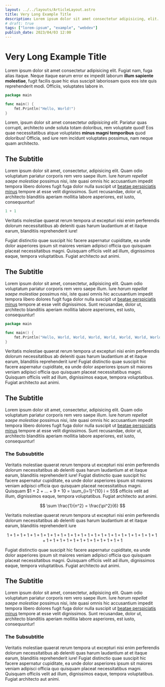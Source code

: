 ```yaml
---
layout: ../../layouts/ArticleLayout.astro
title: Very Long Example Title
description: Lorem ipsum dolor sit amet consectetur adipisicing, elit. Itaque placeat quis, non et. Autem molestias nemo, distinctio, consectetur suscipit vero.
# draft: true
tags: ["lorem-ipsum", "example", "webdev"]
publish_date: 2023/04/03 12:00
---
```


# Very Long Example Title

Lorem ipsum dolor sit amet consectetur adipisicing elit. Fugiat nam, fuga alias itaque. Neque itaque earum error ex impedit laborum **illum sapiente molestiae**, fugit facilis quae hic eius suscipit laboriosam quos eos iste quis reprehenderit modi. Officiis, voluptates labore in.

```go
package main

func main() {
	fmt.Println("Hello, World!")
}
```

Lorem, ipsum dolor sit amet consectetur _adipisicing elit_. Pariatur quas corrupti, architecto unde soluta totam doloribus, rem voluptate quod! Eos quae necessitatibus atque voluptates **minus magni temporibus** quod doloribus! Officia, sed iure rem incidunt voluptates possimus, nam neque quam architecto.

## The Subtitle

Lorem ipsum dolor sit amet, consectetur, adipisicing elit. Quam odio voluptatum pariatur corporis rem vero saepe illum. Iure _harum repellat saepe molestiae_ possimus nisi, iste quasi omnis hic accusantium impedit tempora libero dolores fugit fuga dolor nulla suscipit ut [beatae perspiciatis minus](//archlinux.org) tempore at esse velit dignissimos. Sunt recusandae, dolor ut, architecto blanditiis aperiam mollitia labore asperiores, est iusto, consequuntur!

```go
1 + 1
```

Veritatis molestiae quaerat rerum tempora ut excepturi nisi enim perferendis dolorum necessitatibus ab deleniti quas harum laudantium at et itaque earum, blanditiis reprehenderit iure!


<ExampleFraction client:load />

Fugiat distinctio quae suscipit hic facere aspernatur cupiditate, ea unde dolor asperiores ipsum sit maiores veniam adipisci officia quo quisquam placeat necessitatibus magni. Quisquam officiis velit ad illum, dignissimos eaque, tempora voluptatibus. Fugiat architecto aut animi.

## The Subtitle

Lorem ipsum dolor sit amet, consectetur, adipisicing elit. Quam odio voluptatum pariatur corporis rem vero saepe illum. Iure _harum repellat saepe molestiae_ possimus nisi, iste quasi omnis hic accusantium impedit tempora libero dolores fugit fuga dolor nulla suscipit ut [beatae perspiciatis minus](//archlinux.org) tempore at esse velit dignissimos. Sunt recusandae, dolor ut, architecto blanditiis aperiam mollitia labore asperiores, est iusto, consequuntur!


```go
package main

func main() {
	fmt.Println("Hello, World, World, World, World, World, World, World, World, World, World, World, World, World, World, World, World, World, World, World, World, World, World, World, World, World, World, World, World, World, World, World, World, World, World, World, World, World, World, World, World, World, World, World, World, World, World, World, World, World, World, World, World, World, World, World, World, World, World, World, World, World, World, World, World, World, World!")
}
```

Veritatis molestiae quaerat rerum tempora ut excepturi nisi enim perferendis dolorum necessitatibus ab deleniti quas harum laudantium at et itaque earum, blanditiis reprehenderit iure! Fugiat distinctio quae suscipit hic facere aspernatur cupiditate, ea unde dolor asperiores ipsum sit maiores veniam adipisci officia quo quisquam placeat necessitatibus magni. Quisquam officiis velit ad illum, dignissimos eaque, tempora voluptatibus. Fugiat architecto aut animi.

## The Subtitle

Lorem ipsum dolor sit amet, consectetur, adipisicing elit. Quam odio voluptatum pariatur corporis rem vero saepe illum. Iure _harum repellat saepe molestiae_ possimus nisi, iste quasi omnis hic accusantium impedit tempora libero dolores fugit fuga dolor nulla suscipit ut [beatae perspiciatis minus](//archlinux.org) tempore at esse velit dignissimos. Sunt recusandae, dolor ut, architecto blanditiis aperiam mollitia labore asperiores, est iusto, consequuntur!

### The Subsubtitle

Veritatis molestiae quaerat rerum tempora ut excepturi nisi enim perferendis dolorum necessitatibus ab deleniti quas harum laudantium at et itaque earum, blanditiis reprehenderit iure! Fugiat distinctio quae suscipit hic facere aspernatur cupiditate, ea unde dolor asperiores ipsum sit maiores veniam adipisci officia quo quisquam placeat necessitatibus magni. Quisquam $1 + 2 + ... + 9 + 10 = \sum_{i=1}^{10} i = 55$ officiis velit ad illum, dignissimos eaque, tempora voluptatibus. Fugiat architecto aut animi.

$$
\sum \frac{1}{n^2} = \frac{\pi^2}{6}
$$

Veritatis molestiae quaerat rerum tempora ut excepturi nisi enim perferendis dolorum necessitatibus ab deleniti quas harum laudantium at et itaque earum, blanditiis reprehenderit iure

$$
1+1+1+1+1+1+1+1+1+1+1+1+1+1+1+1+1+1+1+1+1+1+1+1+1+1+1+1+1+1+1+1+1+1+1
$$

Fugiat distinctio quae suscipit hic facere aspernatur cupiditate, ea unde dolor asperiores ipsum sit maiores veniam adipisci officia quo quisquam placeat necessitatibus magni. Quisquam officiis velit ad illum, dignissimos eaque, tempora voluptatibus. Fugiat architecto aut animi.

## The Subtitle

Lorem ipsum dolor sit amet, consectetur, adipisicing elit. Quam odio voluptatum pariatur corporis rem vero saepe illum. Iure _harum repellat saepe molestiae_ possimus nisi, iste quasi omnis hic accusantium impedit tempora libero dolores fugit fuga dolor nulla suscipit ut [beatae perspiciatis minus](//archlinux.org) tempore at esse velit dignissimos. Sunt recusandae, dolor ut, architecto blanditiis aperiam mollitia labore asperiores, est iusto, consequuntur!

### The Subsubtitle

Veritatis molestiae quaerat rerum tempora ut excepturi nisi enim perferendis dolorum necessitatibus ab deleniti quas harum laudantium at et itaque earum, blanditiis reprehenderit iure! Fugiat distinctio quae suscipit hic facere aspernatur cupiditate, ea unde dolor asperiores ipsum sit maiores veniam adipisci officia quo quisquam placeat necessitatibus magni. Quisquam officiis velit ad illum, dignissimos eaque, tempora voluptatibus. Fugiat architecto aut animi.